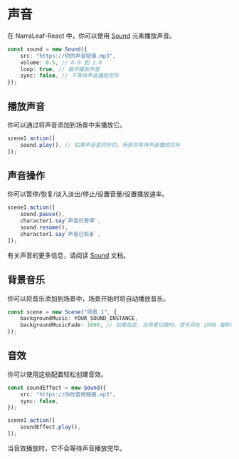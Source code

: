 # 声音

在 NarraLeaf-React 中，你可以使用 [Sound](../core/elements/sound) 元素播放声音。

```typescript
const sound = new Sound({
    src: "https://你的声音链接.mp3",
    volume: 0.5, // 0.0 到 1.0
    loop: true, // 循环播放声音
    sync: false, // 不等待声音播放完毕
});
```

## 播放声音

你可以通过将声音添加到场景中来播放它。

```typescript
scene1.action([
    sound.play(), // 如果声音是同步的，场景将等待声音播放完毕
]);
```

## 声音操作

你可以暂停/恢复/淡入淡出/停止/设置音量/设置播放速率。

```typescript
scene1.action([
    sound.pause(),
    character1.say`声音已暂停`,
    sound.resume(),
    character1.say`声音已恢复`,
]);
```

有关声音的更多信息，请阅读 [Sound](../core/elements/sound) 文档。

## 背景音乐

你可以将音乐添加到场景中，场景开始时将自动播放音乐。

```typescript
const scene = new Scene("场景 1", {
    backgroundMusic: YOUR_SOUND_INSTANCE,
    backgroundMusicFade: 1000, // 如果指定，当场景切换时，音乐将在 1000 毫秒内淡入/淡出
});
```

## 音效

你可以使用这些配置轻松创建音效。

```typescript
const soundEffect = new Sound({
    src: "https://你的音效链接.mp3",
    sync: false,
});

scene1.action([
    soundEffect.play(),
]);
```

当音效播放时，它不会等待声音播放完毕。
